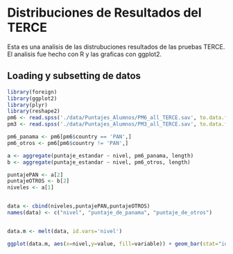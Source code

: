 # Distribuciones de Resultados del TERCE

Esta es una analisis de las distrubuciones resultados de las pruebas TERCE. El analisis fue hecho con R y las graficas con ggplot2.


## Loading y subsetting de datos
```r
library(foreign)
library(ggplot2)
library(plyr)
library(reshape2)
pm6 <- read.spss('./data/Puntajes_Alumnos/PM6_all_TERCE.sav', to.data.frame=T)
pm3 <- read.spss('./data/Puntajes_Alumnos/PM3_all_TERCE.sav', to.data.frame=T)
```

```r
pm6_panama <- pm6[pm6$country == 'PAN',]
pm6_otros <- pm6[pm6$country != 'PAN',]

a <- aggregate(puntaje_estandar ~ nivel, pm6_panama, length)
b <- aggregate(puntaje_estandar ~ nivel, pm6_otros, length)

puntajePAN <- a[2]
puntajeOTROS <- b[2]
niveles <- a[1]


data <- cbind(niveles,puntajePAN,puntajeOTROS)
names(data) <- c("nivel", "puntaje_de_panama", "puntaje_de_otros")


data.m <- melt(data, id.vars='nivel')

ggplot(data.m, aes(x=nivel,y=value, fill=variable)) + geom_bar(stat="identity") + ggtitle("Cantidad de Estudiantes por Nivel (Matematicas 6to Grado)") + ylab("Cantidad de Estudiantes")

```
